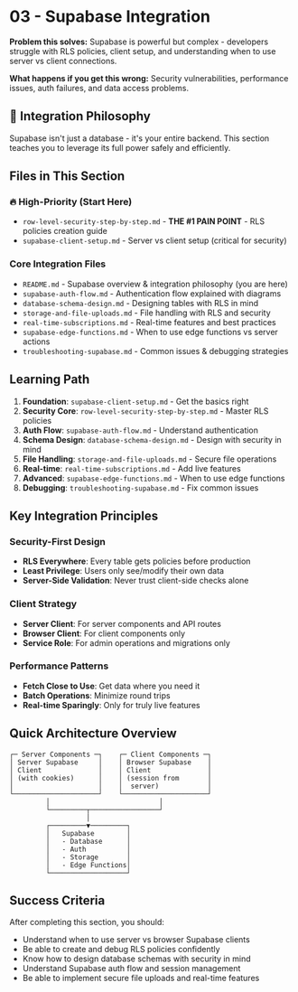 # 03 - Supabase Integration

**Problem this solves:** Supabase is powerful but complex - developers struggle with RLS policies, client setup, and understanding when to use server vs client connections.

**What happens if you get this wrong:** Security vulnerabilities, performance issues, auth failures, and data access problems.

## 🎯 Integration Philosophy

Supabase isn't just a database - it's your entire backend. This section teaches you to leverage its full power safely and efficiently.

## Files in This Section

### 🔥 High-Priority (Start Here)
- `row-level-security-step-by-step.md` - **THE #1 PAIN POINT** - RLS policies creation guide
- `supabase-client-setup.md` - Server vs client setup (critical for security)

### Core Integration Files
- `README.md` - Supabase overview & integration philosophy (you are here)
- `supabase-auth-flow.md` - Authentication flow explained with diagrams
- `database-schema-design.md` - Designing tables with RLS in mind
- `storage-and-file-uploads.md` - File handling with RLS and security
- `real-time-subscriptions.md` - Real-time features and best practices
- `supabase-edge-functions.md` - When to use edge functions vs server actions
- `troubleshooting-supabase.md` - Common issues & debugging strategies

## Learning Path

1. **Foundation**: `supabase-client-setup.md` - Get the basics right
2. **Security Core**: `row-level-security-step-by-step.md` - Master RLS policies
3. **Auth Flow**: `supabase-auth-flow.md` - Understand authentication
4. **Schema Design**: `database-schema-design.md` - Design with security in mind
5. **File Handling**: `storage-and-file-uploads.md` - Secure file operations
6. **Real-time**: `real-time-subscriptions.md` - Add live features
7. **Advanced**: `supabase-edge-functions.md` - When to use edge functions
8. **Debugging**: `troubleshooting-supabase.md` - Fix common issues

## Key Integration Principles

### Security-First Design
- **RLS Everywhere**: Every table gets policies before production
- **Least Privilege**: Users only see/modify their own data
- **Server-Side Validation**: Never trust client-side checks alone

### Client Strategy
- **Server Client**: For server components and API routes
- **Browser Client**: For client components only
- **Service Role**: For admin operations and migrations only

### Performance Patterns
- **Fetch Close to Use**: Get data where you need it
- **Batch Operations**: Minimize round trips
- **Real-time Sparingly**: Only for truly live features

## Quick Architecture Overview

```
┌─ Server Components ─┐    ┌─ Client Components ─┐
│ Server Supabase     │    │ Browser Supabase    │
│ Client              │    │ Client              │
│ (with cookies)      │    │ (session from       │
│                     │    │  server)            │
└─────────────────────┘    └─────────────────────┘
         │                           │
         └─────────┬─────────────────┘
                   │
         ┌─────────▼─────────┐
         │   Supabase        │
         │   - Database      │
         │   - Auth          │
         │   - Storage       │
         │   - Edge Functions│
         └───────────────────┘
```

## Success Criteria

After completing this section, you should:
- Understand when to use server vs browser Supabase clients
- Be able to create and debug RLS policies confidently
- Know how to design database schemas with security in mind
- Understand Supabase auth flow and session management
- Be able to implement secure file uploads and real-time features
